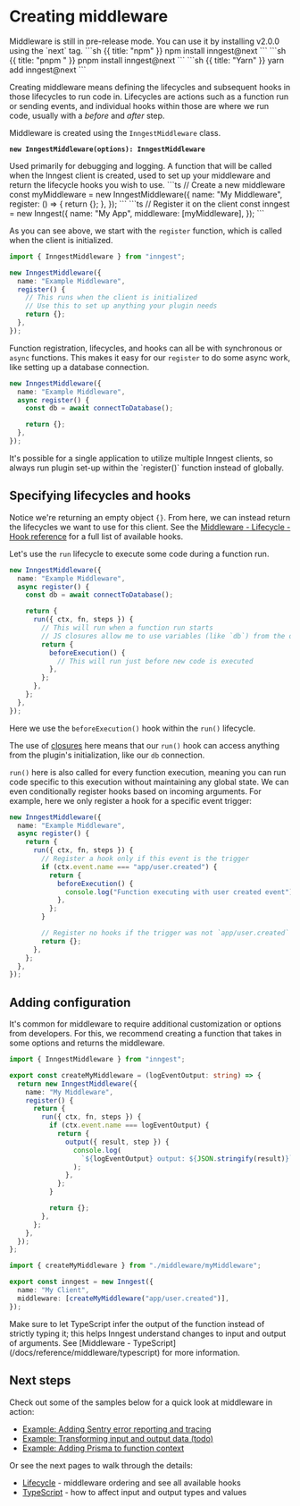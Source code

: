 # Creating middleware <VersionBadge version="v2.0.0+" />

<Callout>
Middleware is still in pre-release mode. You can use it by installing v2.0.0 using the `next` tag.

<CodeGroup forceTabs>
```sh {{ title: "npm" }}
npm install inngest@next
```
```sh {{ title: "pnpm " }}
pnpm install inngest@next
```
```sh {{ title: "Yarn" }}
yarn add inngest@next
```
</CodeGroup>
</Callout>

Creating middleware means defining the lifecycles and subsequent hooks in those lifecycles to run code in. Lifecycles are actions such as a function run or sending events, and individual hooks within those are where we run code, usually with a _before_ and _after_ step.

Middleware is created using the `InngestMiddleware` class.

**`new InngestMiddleware(options): InngestMiddleware`**

<Row>
     <Col>
          <Properties nested>
               <Property name="name" type="string" required>
                    Used primarily for debugging and logging.
               </Property>
               <Property name="register" type="function" required>
                    A function that will be called when the Inngest client is created, used to set up your middleware and return the lifecycle hooks you wish to use.
               </Property>
          </Properties>
     </Col>
     <Col>
          ```ts
          // Create a new middleware
          const myMiddleware = new InngestMiddleware({
            name: "My Middleware",
            register: () => {
              return {};
            },
          });
          ```
          ```ts
          // Register it on the client
          const inngest = new Inngest({
            name: "My App",
            middleware: [myMiddleware],
          });
          ```
     </Col>
</Row>

As you can see above, we start with the `register` function, which is called when the client is initialized.

```ts
import { InngestMiddleware } from "inngest";

new InngestMiddleware({
  name: "Example Middleware",
  register() {
    // This runs when the client is initialized
    // Use this to set up anything your plugin needs
    return {};
  },
});
```

Function registration, lifecycles, and hooks can all be with synchronous or `async` functions. This makes it easy for our `register` to do some async work, like setting up a database connection.

```ts
new InngestMiddleware({
  name: "Example Middleware",
  async register() {
    const db = await connectToDatabase();

    return {};
  },
});
```

<Callout>
It's possible for a single application to utilize multiple Inngest clients, so always run plugin set-up within the `register()` function instead of globally.
</Callout>

## Specifying lifecycles and hooks

Notice we're returning an empty object `{}`. From here, we can instead return the lifecycles we want to use for this client. See the [Middleware - Lifecycle - Hook reference](/docs/reference/middleware/lifecycle#hook-reference) for a full list of available hooks.

Let's use the `run` lifecycle to execute some code during a function run.

```ts
new InngestMiddleware({
  name: "Example Middleware",
  async register() {
    const db = await connectToDatabase();

    return {
      run({ ctx, fn, steps }) {
        // This will run when a function run starts
        // JS closures allow me to use variables (like `db`) from the outer register() scope
        return {
          beforeExecution() {
            // This will run just before new code is executed
          },
        };
      },
    };
  },
});
```

Here we use the `beforeExecution()` hook within the `run()` lifecycle.

The use of [closures](https://developer.mozilla.org/en-US/docs/Web/JavaScript/Closures) here means that our `run()` hook can access anything from the plugin's initialization, like our `db` connection.

`run()` here is also called for every function execution, meaning you can run code specific to this execution without maintaining any global state. We can even conditionally register hooks based on incoming arguments. For example, here we only register a hook for a specific event trigger:

```ts
new InngestMiddleware({
  name: "Example Middleware",
  async register() {
    return {
      run({ ctx, fn, steps }) {
        // Register a hook only if this event is the trigger
        if (ctx.event.name === "app/user.created") {
          return {
            beforeExecution() {
              console.log("Function executing with user created event");
            },
          };
        }

        // Register no hooks if the trigger was not `app/user.created`
        return {};
      },
    };
  },
});
```

## Adding configuration

It's common for middleware to require additional customization or options from developers. For this, we recommend creating a function that takes in some options and returns the middleware.

```ts {{ title: "inngest/middleware/myMiddleware.ts" }}
import { InngestMiddleware } from "inngest";

export const createMyMiddleware = (logEventOutput: string) => {
  return new InngestMiddleware({
    name: "My Middleware",
    register() {
      return {
        run({ ctx, fn, steps }) {
          if (ctx.event.name === logEventOutput) {
            return {
              output({ result, step }) {
                console.log(
                  `${logEventOutput} output: ${JSON.stringify(result)}`
                );
              },
            };
          }

          return {};
        },
      };
    },
  });
};
```

```ts {{ title: "inngest/client.ts" }}
import { createMyMiddleware } from "./middleware/myMiddleware";

export const inngest = new Inngest({
  name: "My Client",
  middleware: [createMyMiddleware("app/user.created")],
});
```

<Callout>
Make sure to let TypeScript infer the output of the function instead of strictly typing it; this helps Inngest understand changes to input and output of arguments. See [Middleware - TypeScript](/docs/reference/middleware/typescript) for more information.
</Callout>

## Next steps

Check out some of the samples below for a quick look at middleware in action:

- [Example: Adding Sentry error reporting and tracing](#adding-sentry-error-reporting-and-tracing)
- [Example: Transforming input and output data (todo)](#)
- [Example: Adding Prisma to function context](#adding-prisma-to-function-context)

Or see the next pages to walk through the details:

- [Lifecycle](/docs/reference/middleware/lifecycle) - middleware ordering and see all available hooks
- [TypeScript](/docs/reference/middleware/typescript) - how to affect input and output types and values
